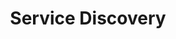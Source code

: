 ---
id: "sd_medium_mc_011"
questionType: "MULTIPLE_CHOICE"
title: "Service Discovery"
description: "What is the purpose of service discovery in microservices architecture?"
difficulty: "MEDIUM"
category: "System Design"
options:
  - "To encrypt service data"
  - "To locate services dynamically"
  - "To monitor service logs"
  - "To store service credentials"
correctAnswer: 1
---